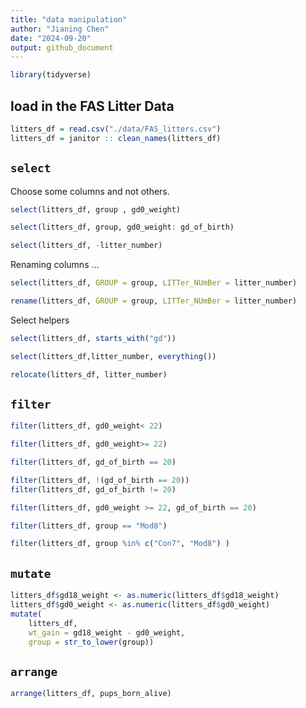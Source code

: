 ```yaml
---
title: "data manipulation"
author: "Jianing Chen"
date: "2024-09-20"
output: github_document
---
```


```r
library(tidyverse)
```

## load in the FAS Litter Data

```r
litters_df = read.csv("./data/FAS_litters.csv")
litters_df = janitor :: clean_names(litters_df)
```

## `select`

Choose some columns and not others.

```r
select(litters_df, group , gd0_weight)
```
```r
select(litters_df, group, gd0_weight: gd_of_birth)
```
```r
select(litters_df, -litter_number)
```

Renaming columns ...

```r
select(litters_df, GROUP = group, LITTer_NUmBer = litter_number)
```
```r
rename(litters_df, GROUP = group, LITTer_NUmBer = litter_number)
```

Select helpers

```r
select(litters_df, starts_with("gd"))
```
```r
select(litters_df,litter_number, everything())
```
```r
relocate(litters_df, litter_number)
```

## `filter`

```r
filter(litters_df, gd0_weight< 22)
```

```r
filter(litters_df, gd0_weight>= 22)
```

```r
filter(litters_df, gd_of_birth == 20)
```

```r
filter(litters_df, !(gd_of_birth == 20))
filter(litters_df, gd_of_birth != 20)
```
```r
filter(litters_df, gd0_weight >= 22, gd_of_birth == 20)
```
```r
filter(litters_df, group == "Mod8")
```
```r
filter(litters_df, group %in% c("Con7", "Mod8") )
```
## `mutate`

```r
litters_df$gd18_weight <- as.numeric(litters_df$gd18_weight)
litters_df$gd0_weight <- as.numeric(litters_df$gd0_weight)
mutate( 
    litters_df,
    wt_gain = gd18_weight - gd0_weight,
    group = str_to_lower(group))
``` 
## `arrange`

```r
arrange(litters_df, pups_born_alive)
```



